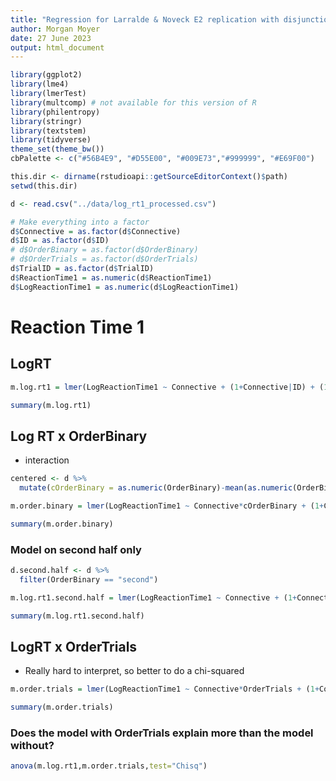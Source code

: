 ```yaml
---
title: "Regression for Larralde & Noveck E2 replication with disjunctions in training"
author: Morgan Moyer
date: 27 June 2023
output: html_document
---
```


```r
library(ggplot2)
library(lme4)
library(lmerTest)
library(multcomp) # not available for this version of R
library(philentropy)
library(stringr)
library(textstem)
library(tidyverse)
theme_set(theme_bw())
cbPalette <- c("#56B4E9", "#D55E00", "#009E73","#999999", "#E69F00")
```

```r
this.dir <- dirname(rstudioapi::getSourceEditorContext()$path)
setwd(this.dir)

d <- read.csv("../data/log_rt1_processed.csv")
```



```r


# Make everything into a factor
d$Connective = as.factor(d$Connective)
d$ID = as.factor(d$ID)
# d$OrderBinary = as.factor(d$OrderBinary)
# d$OrderTrials = as.factor(d$OrderTrials)
d$TrialID = as.factor(d$TrialID)
d$ReactionTime1 = as.numeric(d$ReactionTime1)
d$LogReactionTime1 = as.numeric(d$LogReactionTime1)

```


# Reaction Time 1

## LogRT
```r

m.log.rt1 = lmer(LogReactionTime1 ~ Connective + (1+Connective|ID) + (1|TrialID), data=d)

summary(m.log.rt1)

```

## Log RT x OrderBinary
- interaction

```r
centered <- d %>% 
  mutate(cOrderBinary = as.numeric(OrderBinary)-mean(as.numeric(OrderBinary)))

m.order.binary = lmer(LogReactionTime1 ~ Connective*cOrderBinary + (1+Connective|ID) + (1|TrialID), data=centered)

summary(m.order.binary)

```

### Model on second half only

```r

d.second.half <- d %>% 
  filter(OrderBinary == "second")

m.log.rt1.second.half = lmer(LogReactionTime1 ~ Connective + (1+Connective|ID) + (1|TrialID), data=d.second.half)

summary(m.log.rt1.second.half)

```

## LogRT x OrderTrials
- Really hard to interpret, so better to do a chi-squared
```r
m.order.trials = lmer(LogReactionTime1 ~ Connective*OrderTrials + (1+Connective|ID) + (1|TrialID), data=d)

summary(m.order.trials)

```
### Does the model with OrderTrials explain more than the model without?

```r
anova(m.log.rt1,m.order.trials,test="Chisq")
```

